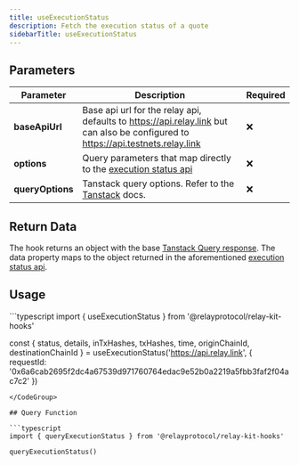 ```yaml
---
title: useExecutionStatus
description: Fetch the execution status of a quote
sidebarTitle: useExecutionStatus
---
```


## Parameters

| Parameter    | Description                                                                                                                                    | Required |
|--------------|------------------------------------------------------------------------------------------------------------------------------------------------|----------|
| **baseApiUrl**       | Base api url for the relay api, defaults to https://api.relay.link but can also be configured to https://api.testnets.relay.link | ❌       |
| **options**      | Query parameters that map directly to the [execution status api](/references/api/get-intents-status-v2.mdx)                                                                                                   | ❌       |
| **queryOptions** | Tanstack query options. Refer to the [Tanstack](https://tanstack.com/query/latest/docs/framework/react/guides/query-options) docs.              | ❌       |

## Return Data

The hook returns an object with the base [Tanstack Query response](https://tanstack.com/query/v5/docs/framework/react/reference/useQuery). The data property maps to the object returned in the aforementioned [execution status api](/references/api/get-intents-status-v2.mdx).

## Usage

<CodeGroup>
```typescript
import { useExecutionStatus } from '@relayprotocol/relay-kit-hooks'

const { status,
        details,
        inTxHashes,
        txHashes,
        time,
        originChainId,
        destinationChainId
      } = useExecutionStatus('https://api.relay.link', {
        requestId: '0x6a6cab2695f2dc4a67539d971760764edac9e52b0a2219a5fbb3faf2f04ac7c2'
      })

```
</CodeGroup>

## Query Function

```typescript
import { queryExecutionStatus } from '@relayprotocol/relay-kit-hooks'

queryExecutionStatus()

```